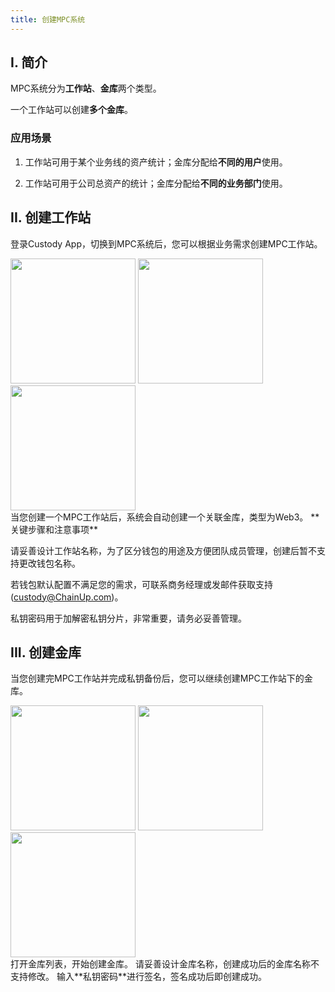 ```yaml
---
title: 创建MPC系统
---
```


## I. 简介

MPC系统分为**工作站**、**金库**两个类型。

一个工作站可以创建**多个金库**。

### 应用场景

1. 工作站可用于某个业务线的资产统计；金库分配给**不同的用户**使用。

2. 工作站可用于公司总资产的统计；金库分配给**不同的业务部门**使用。


## II. 创建工作站

登录Custody App，切换到MPC系统后，您可以根据业务需求创建MPC工作站。

<div className="w-full flex items-center justify-center">
    <CardGroup cols={3}>
        <img src="/images/quickstart/mpc-main1_cn.png" width="200"/>
        <img src="/images/quickstart/mpc-main3_cn.png" width="200"/>
        <img src="/images/quickstart/mpc-main5_cn.png" width="200"/>
    </CardGroup>
</div>


<Note>
当您创建一个MPC工作站后，系统会自动创建一个关联金库，类型为Web3。
</Note>


<Warning>
**关键步骤和注意事项**

请妥善设计工作站名称，为了区分钱包的用途及方便团队成员管理，创建后暂不支持更改钱包名称。

若钱包默认配置不满足您的需求，可联系商务经理或发邮件获取支持(custody@ChainUp.com)。

私钥密码用于加解密私钥分片，非常重要，请务必妥善管理。
</Warning>



## III. 创建金库

当您创建完MPC工作站并完成私钥备份后，您可以继续创建MPC工作站下的金库。

<div className="w-full flex items-center justify-center">
    <CardGroup cols={3}>
        <img src="/images/quickstart/mpc-sub3_cn.png" width="200"/>
        <img src="/images/quickstart/mpc-sub5_cn.png" width="200"/>
        <img src="/images/quickstart/mpc-sub6_cn.png" width="200"/>
    </CardGroup>
</div>


<Steps>
<Step title="选择目标工作站">
    打开金库列表，开始创建金库。
<Warning>
请妥善设计金库名称，创建成功后的金库名称不支持修改。
</Warning>

</Step>
<Step title="私钥签名创建">
    输入**私钥密码**进行签名，签名成功后即创建成功。
</Step>
</Steps>

